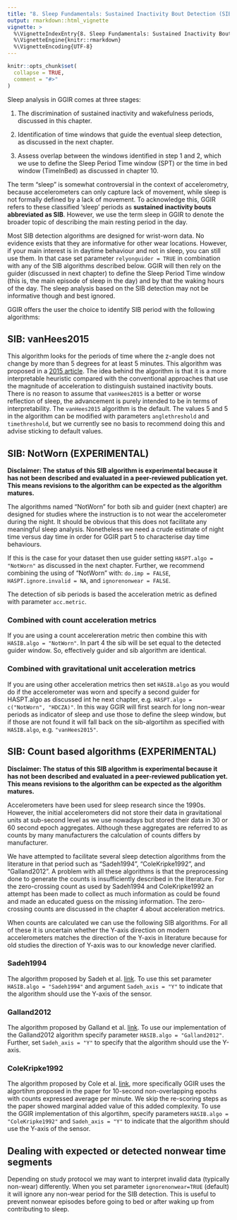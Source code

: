 ```yaml
---
title: "8. Sleep Fundamentals: Sustained Inactivity Bout Detection (SIB)"
output: rmarkdown::html_vignette
vignette: >
  %\VignetteIndexEntry{8. Sleep Fundamentals: Sustained Inactivity Bout Detection (SIB)}
  %\VignetteEngine{knitr::rmarkdown}
  %\VignetteEncoding{UTF-8}
---
```


```r
knitr::opts_chunk$set(
  collapse = TRUE,
  comment = "#>"
)
```

Sleep analysis in GGIR comes at three stages:

1.  The discrimination of sustained inactivity and wakefulness periods, discussed in this chapter.

2.  Identification of time windows that guide the eventual sleep detection, as discussed in the next chapter.

3.  Assess overlap between the windows identified in step 1 and 2, which we use to define the Sleep Period Time window (SPT) or the time in bed window (TimeInBed) as discussed in chapter 10.

The term “sleep” is somewhat controversial in the context of accelerometry, because accelerometers can only capture lack of movement, while sleep is not formally defined by a lack of movement. To acknowledge this, GGIR refers to these classified ‘sleep’ periods as **sustained inactivity bouts abbreviated as SIB**. However, we use the term sleep in GGIR to denote the broader topic of describing the main resting period in the day.

Most SIB detection algorithms are designed for wrist-worn data. No evidence exists that they are informative for other wear locations. However, if your main interest is in daytime behaviour and not in sleep, you can still use them. In that case set parameter `relyonguider = TRUE` in combination with any of the SIB algorithms described below. GGIR will then rely on the guider (discussed in next chapter) to define the Sleep Period Time window (this is, the main episode of sleep in the day) and by that the waking hours of the day. The sleep analysis based on the SIB detection may not be informative though and best ignored.

GGIR offers the user the choice to identify SIB period with the following algorithms:

## SIB: vanHees2015 

This algorithm looks for the periods of time where the z-angle does not change by more than 5 degrees for at least 5 minutes. This algorithm was proposed in a [2015 article](https://doi.org/10.1371/journal.pone.0142533). The idea behind the algorithm is that it is a more interpretable heuristic compared with the conventional approaches that use the magnitude of acceleration to distinguish sustained inactivity bouts. There is no reason to assume that `vanHees2015` is a better or worse reflection of sleep, the advancement is purely intended to be in terms of interpretability. The `vanHees2015` algorithm is the default. The values 5 and 5 in the algorithm can be modified with parameters `anglethreshold` and `timethreshold`, but we currently see no basis to recommend doing this and advise sticking to default values.

## SIB: NotWorn (EXPERIMENTAL) 

**Disclaimer: The status of this SIB algorithm is experimental because it has not been described and evaluated in a peer-reviewed publication yet. This means revisions to the algorithm can be expected as the algorithm matures.**

The algorithms named "NotWorn" for both sib and guider (next chapter) are designed for studies where the instruction is to not wear the accelerometer during the night. It should be obvious that this does not facilitate any meaningful sleep analysis. Nonetheless we need a crude estimate of night time versus day time in order for GGIR part 5 to characterise day time behaviours.

If this is the case for your dataset then use guider setting `HASPT.algo = "NotWorn"` as discussed in the next chapter. Further, we recommend combining the using of "NotWorn" with: `do.imp = FALSE`, `HASPT.ignore.invalid = NA`, and `ignorenonwear = FALSE`.

The detection of sib periods is based the acceleration metric as defined with parameter `acc.metric`. 

### Combined with count acceleration metrics

If you are using a count accelereration metric then combine this with `HASIB.algo = "NotWorn"`. In part 4 the sib will be set equal to the detected guider window. So, effectively guider and sib algorithm are identical.

### Combined with gravitational unit acceleration metrics

If you are using other acceleration metrics then set `HASIB.algo` as you would do if the accelerometer was worn and specify a second guider for HASPT.algo as discussed int he next chapter, e.g. `HASPT.algo = c("NotWorn", "HDCZA)"`. In this way GGIR will first search for long non-wear periods as indicator of sleep and use those to define the sleep window, but if those are not found it will fall back on the sib-algortihm as specified with `HASIB.algo`, e.g. `"vanHees2015"`.


## SIB: Count based algorithms (EXPERIMENTAL) 

**Disclaimer: The status of this SIB algorithm is experimental because it has not been described and evaluated in a peer-reviewed publication yet. This means revisions to the algorithm can be expected as the algorithm matures.**

Accelerometers have been used for sleep research since the 1990s. However, the initial accelerometers did not store their data in gravitational units at sub-second level as we use nowadays but stored their data in 30 or 60 second epoch aggregates. Although these aggregates are referred to as counts by many manufacturers the calculation of counts differs by manufacturer.

We have attempted to facilitate several sleep detection algorithms from the literature in that period such as "Sadeh1994", "ColeKripke1992", and "Galland2012". A problem with all these algorithms is that the preprocessing done to generate the counts is insufficiently described in the literature. For the zero-crossing count as used by Sadeh1994 and ColeKripke1992 an attempt has been made to collect as much information as could be found and made an educated guess on the missing information. The zero-crossing counts are discussed in the chapter 4 about acceleration metrics.

When counts are calculated we can use the following SIB algorithms. For all of these it is uncertain whether the Y-axis direction on modern accelerometers matches the direction of the Y-axis in literature because for old studies the direction of Y-axis was to our knowledge never clarified.

### Sadeh1994 

The algorithm proposed by Sadeh et al. [link](https://doi.org/10.1093/sleep/17.3.201). To use this set parameter `HASIB.algo = "Sadeh1994"` and argument `Sadeh_axis = "Y"` to indicate that the algorithm should use the Y-axis of the sensor.

### Galland2012 

The algorithm proposed by Galland et al. [link](http://dx.doi.org/10.1016/j.sleep.2012.01.018). To use our implementation of the Galland2012 algorithm specify parameter `HASIB.algo = "Galland2012"`. Further, set `Sadeh_axis = "Y"` to specify that the algorithm should use the Y-axis.

### ColeKripke1992 

The algorithm proposed by Cole et al. [link](https://doi.org/10.1093/sleep/15.5.461), more specifically GGIR uses the algortihm proposed in the paper for 10-second non-overlapping epochs with counts expressed average per minute. We skip the re-scoring steps as the paper showed marginal added value of this added complexity. To use the GGIR implementation of this algortihm, specify parameters `HASIB.algo = "ColeKripke1992"` and `Sadeh_axis = "Y"` to indicate that the algorithm should use the Y-axis of the sensor.

## Dealing with expected or detected nonwear time segments

Depending on study protocol we may want to interpret invalid data (typically non-wear) differently. When you set parameter `ignorenonwear=TRUE` (default) it will ignore any non-wear period for the SIB detection. This is useful to prevent nonwear episodes before going to bed or after waking up from contributing to sleep.
